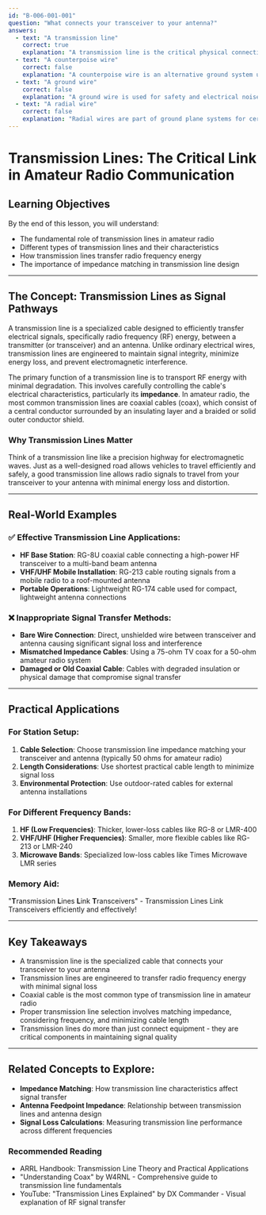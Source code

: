 ```yaml
---
id: "B-006-001-001"
question: "What connects your transceiver to your antenna?"
answers:
  - text: "A transmission line"
    correct: true
    explanation: "A transmission line is the critical physical connection that carries radio frequency (RF) energy between a transceiver and an antenna. It serves as the signal pathway, efficiently transferring electrical energy while minimizing signal loss and maintaining the integrity of the radio wave. Transmission lines like coaxial cable are engineered to provide consistent impedance and minimize electromagnetic interference."
  - text: "A counterpoise wire"
    correct: false
    explanation: "A counterpoise wire is an alternative ground system used primarily in antenna designs for low-frequency operations, particularly with vertical antennas. It is not a direct connection between the transceiver and antenna, but rather a supplemental grounding mechanism that helps improve antenna performance by providing a return path for RF energy."
  - text: "A ground wire"
    correct: false
    explanation: "A ground wire is used for safety and electrical noise reduction, connecting equipment to the earth ground. It does not actually transmit radio signals between a transceiver and antenna. While grounding is important in amateur radio station design, it is not the mechanism that connects radio equipment to antennas."
  - text: "A radial wire"
    correct: false
    explanation: "Radial wires are part of ground plane systems for certain antenna designs, typically used with vertical antennas to improve ground conductivity and radiation efficiency. They are not the transmission line that directly connects a transceiver to an antenna, but rather a supplemental antenna system component."
---
```


# Transmission Lines: The Critical Link in Amateur Radio Communication

## Learning Objectives
By the end of this lesson, you will understand:
- The fundamental role of transmission lines in amateur radio
- Different types of transmission lines and their characteristics
- How transmission lines transfer radio frequency energy
- The importance of impedance matching in transmission line design

---

## The Concept: Transmission Lines as Signal Pathways

A transmission line is a specialized cable designed to efficiently transfer electrical signals, specifically radio frequency (RF) energy, between a transmitter (or transceiver) and an antenna. Unlike ordinary electrical wires, transmission lines are engineered to maintain signal integrity, minimize energy loss, and prevent electromagnetic interference.

The primary function of a transmission line is to transport RF energy with minimal degradation. This involves carefully controlling the cable's electrical characteristics, particularly its **impedance**. In amateur radio, the most common transmission lines are coaxial cables (coax), which consist of a central conductor surrounded by an insulating layer and a braided or solid outer conductor shield.

### Why Transmission Lines Matter

Think of a transmission line like a precision highway for electromagnetic waves. Just as a well-designed road allows vehicles to travel efficiently and safely, a good transmission line allows radio signals to travel from your transceiver to your antenna with minimal energy loss and distortion.

---

## Real-World Examples

### ✅ Effective Transmission Line Applications:
- **HF Base Station**: RG-8U coaxial cable connecting a high-power HF transceiver to a multi-band beam antenna
- **VHF/UHF Mobile Installation**: RG-213 cable routing signals from a mobile radio to a roof-mounted antenna
- **Portable Operations**: Lightweight RG-174 cable used for compact, lightweight antenna connections

### ❌ Inappropriate Signal Transfer Methods:
- **Bare Wire Connection**: Direct, unshielded wire between transceiver and antenna causing significant signal loss and interference
- **Mismatched Impedance Cables**: Using a 75-ohm TV coax for a 50-ohm amateur radio system
- **Damaged or Old Coaxial Cable**: Cables with degraded insulation or physical damage that compromise signal transfer

---

## Practical Applications

### For Station Setup:
1. **Cable Selection**: Choose transmission line impedance matching your transceiver and antenna (typically 50 ohms for amateur radio)
2. **Length Considerations**: Use shortest practical cable length to minimize signal loss
3. **Environmental Protection**: Use outdoor-rated cables for external antenna installations

### For Different Frequency Bands:
1. **HF (Low Frequencies)**: Thicker, lower-loss cables like RG-8 or LMR-400
2. **VHF/UHF (Higher Frequencies)**: Smaller, more flexible cables like RG-213 or LMR-240
3. **Microwave Bands**: Specialized low-loss cables like Times Microwave LMR series

### Memory Aid:
"**T**ransmission **L**ines **L**ink **T**ransceivers" - Transmission Lines Link Transceivers efficiently and effectively!

---

## Key Takeaways

- A transmission line is the specialized cable that connects your transceiver to your antenna
- Transmission lines are engineered to transfer radio frequency energy with minimal signal loss
- Coaxial cable is the most common type of transmission line in amateur radio
- Proper transmission line selection involves matching impedance, considering frequency, and minimizing cable length
- Transmission lines do more than just connect equipment - they are critical components in maintaining signal quality

---

## Related Concepts to Explore:
- **Impedance Matching**: How transmission line characteristics affect signal transfer
- **Antenna Feedpoint Impedance**: Relationship between transmission lines and antenna design
- **Signal Loss Calculations**: Measuring transmission line performance across different frequencies

### Recommended Reading
- ARRL Handbook: Transmission Line Theory and Practical Applications
- "Understanding Coax" by W4RNL - Comprehensive guide to transmission line fundamentals
- YouTube: "Transmission Lines Explained" by DX Commander - Visual explanation of RF signal transfer